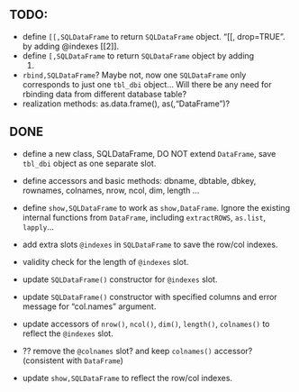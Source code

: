 ## TODO: 
- define `[[,SQLDataFrame` to return `SQLDataFrame` object. "[[,
  drop=TRUE". by adding @indexes[[2]].
- define `[,SQLDataFrame` to return `SQLDataFrame` object by adding
  @indexes.
- `rbind,SQLDataFrame`? Maybe not, now one `SQLDataFrame` only
  corresponds to just one `tbl_dbi` object... Will there be any need
  for rbinding data from different database table? 
- realization methods: as.data.frame(), as(,"DataFrame")? 
  
## DONE
- define a new class, SQLDataFrame, DO NOT extend `DataFrame`, save
  `tbl_dbi` object as one separate slot.
- define accessors and basic methods: dbname, dbtable, dbkey,
  rownames, colnames, nrow, ncol, dim, length ...
- define `show,SQLDataFrame` to work as `show,DataFrame`. Ignore the
  existing internal functions from `DataFrame`, including
  `extractROWS`, `as.list`, `lapply`...

- add extra slots `@indexes` in `SQLDataFrame` to save the row/col indexes.
- validity check for the length of `@indexes` slot. 
- update `SQLDataFrame()` constructor for `@indexes` slot.
- update `SQLDataFrame()` constructor with specified columns and error
  message for "col.names" argument.
- update accessors of `nrow()`, `ncol()`, `dim()`, `length()`,
  `colnames()` to reflect the `@indexes` slot.
- ?? remove the `@colnames` slot? and keep `colnames()` accessor?
  (consistent with `DataFrame`)
- update `show,SQLDataFrame` to reflect the row/col indexes.
  
